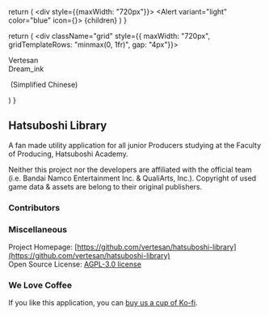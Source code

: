 
  return (
    <div style={{maxWidth: "720px"}}>
      <Alert variant="light" color="blue" icon={<IconInfoCircle />}>
        {children}
      </Alert>
    </div>
  )
}

  return (
    <div className="grid" style={{ maxWidth: "720px", gridTemplateRows: "minmax(0, 1fr)", gap: "4px"}}>
      <Link to="https://github.com/vertesan">
        <div className="flex flex-row items-center">
          <Avatar src="https://avatars.githubusercontent.com/u/162897218?v=4" alt="vertesan" />
          <span>Vertesan</span>
        </div>
      </Link>
      <div className="flex items-center">
        <Link to="https://github.com/Dreamink0">
          <div className="flex flex-row items-center">
            <Avatar src="https://avatars.githubusercontent.com/u/62631990?v=4" alt="Dreamink0" />
            <span>Dream_ink</span>
          </div>
        </Link>
        <p className="">&nbsp;(Simplified Chinese)</p>
      </div>
    </div>
  )
}


## Hatsuboshi Library

A fan made utility application for all junior Producers studying at the Faculty of Producing, Hatsuboshi Academy.

<CopyrightAlert>
  Neither this project nor the developers are affiliated with the official team (i.e. Bandai Namco Entertainment Inc. & QualiArts, Inc.).  
  Copyright of used game data & assets are belong to their original publishers.
</CopyrightAlert>

### Contributors
<Contributors />

### Miscellaneous

Project Homepage: [https://github.com/vertesan/hatsuboshi-library](https://github.com/vertesan/hatsuboshi-library)  
Open Source License: [AGPL-3.0 license](https://www.gnu.org/licenses/agpl-3.0.en.html)

### We Love Coffee

If you like this application, you can [buy us a cup of Ko-fi](https://ko-fi.com/vertesan).
